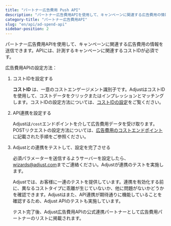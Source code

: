 ```yaml
---
title: "パートナー広告費用 Push API"
description: "パートナー広告費用APIを使用して、キャンペーンに関連する広告費用の情報を送信できます。"
category-title: "パートナー広告費用API"
slug: "en/api/ad-spend-api"
sidebar-position: 2
---
```

パートナー広告費用APIを使用して、キャンペーンに関連する広告費用の情報を送信できます。APIには、計測するキャンペーンに関連するコストIDが必須です。

広告費用APIの設定方法：

1. コストIDを設定する

   **コストID** は、一意のコストエンゲージメント識別子です。AdjustはコストIDを使用して、コストデータをクリックまたはインプレッションとマッチングします。コストIDの設定方法については、[コストIDの設定](/en/api/ad-spend-api/cost-id)をご覧ください。
2. API連携を設定する

   Adjustは`/cost`エンドポイントを介して広告費用データを受け取ります。POSTリクエストの設定方法については、[広告費用のコストエンドポイント](/en/api/ad-spend-api/cost-endpoint)に記載された手順をご参照ください。
3. Adjustとの連携をテストして、設定を完了させる

   必須パラメーターを送信するようサーバーを設定したら、[wizards@adjust.com](mailto:wizards@adjust.com)までご連絡ください。Adjustが連携のテストを実施します。

   Adjustでは、お客様に一連のテストを提供しています。連携を有効化する前に、異なるコストタイプに乖離が生じていないか、他に問題がないかどうかを確認できます。Adjustはまた、API連携が期待通りに機能していることを確認するため、Adjust APIのテストも実施しています。

   テスト完了後、Adjust広告費用APIの公式連携パートナーとして広告費用パートナーのリストに掲載されます。

